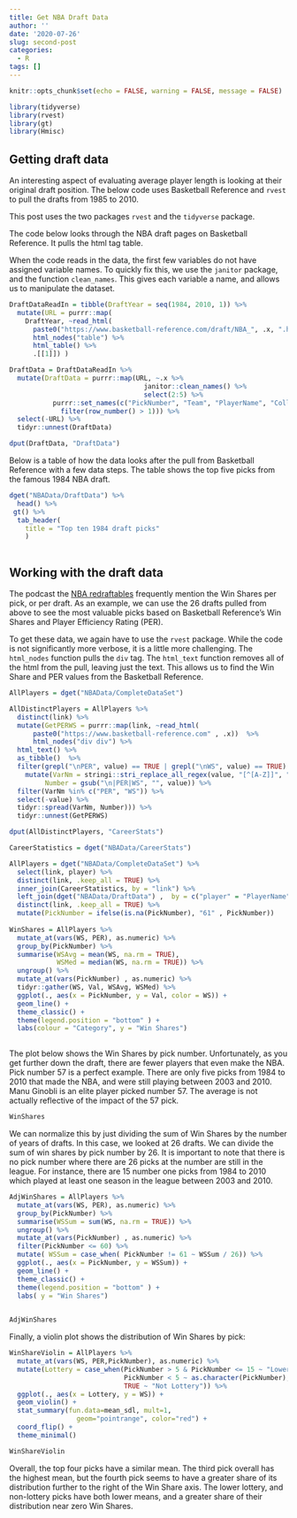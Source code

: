 ```yaml
---
title: Get NBA Draft Data
author: ''
date: '2020-07-26'
slug: second-post
categories:
  - R
tags: []
---
```



```r
knitr::opts_chunk$set(echo = FALSE, warning = FALSE, message = FALSE)
```

```r

library(tidyverse)
library(rvest)
library(gt)
library(Hmisc)

```

## Getting draft data

An interesting aspect of evaluating average player length is looking at their original draft position. The below code uses Basketball Reference and `rvest` to pull the drafts from 1985 to 2010. 

This post uses the two packages `rvest` and the `tidyverse` package. 

The code below looks through the NBA draft pages on Basketball Reference. It pulls the html tag table. 

When the code reads in the data, the first few variables do not have assigned variable names. To quickly fix this, we use the `janitor` package, and the function `clean_names`. This gives each variable a name, and allows us to manipulate the dataset. 

```r


DraftDataReadIn = tibble(DraftYear = seq(1984, 2010, 1)) %>% 
  mutate(URL = purrr::map(
    DraftYear, ~read_html( 
      paste0("https://www.basketball-reference.com/draft/NBA_", .x, ".html")) %>% 
      html_nodes("table") %>% 
      html_table() %>% 
      .[[1]]) )

DraftData = DraftDataReadIn %>% 
  mutate(DraftData = purrr::map(URL, ~.x %>% 
                                  janitor::clean_names() %>% 
                                  select(2:5) %>% 
           purrr::set_names(c("PickNumber", "Team", "PlayerName", "College")) %>% 
             filter(row_number() > 1))) %>%
  select(-URL) %>% 
  tidyr::unnest(DraftData)


```


```r

dput(DraftData, "DraftData")

```

Below is a table of how the data looks after the pull from Basketball Reference with a few data steps. The table shows the top five picks from the famous 1984 NBA draft.  

```r

dget("NBAData/DraftData") %>% 
  head() %>% 
 gt() %>%
  tab_header(
    title = "Top ten 1984 draft picks"
    )
   

```


## Working with the draft data

The podcast the [NBA redraftables](https://www.theringer.com/book-of-basketball) frequently mention the Win Shares per pick, or per draft. As an example, we can use the 26 drafts pulled from above to see the most valuable picks based on Basketball Reference's Win Shares and Player Efficiency Rating (PER). 

To get these data, we again have to use the `rvest` package. While the code is not significantly more verbose, it is a little more challenging. The `html_nodes` function pulls the `div` tag. The `html_text` function removes all of the html from the pull, leaving just the text. This allows us to find the Win Share and PER values from the Basketball Reference. 


```r

AllPlayers = dget("NBAData/CompleteDataSet") 

AllDistinctPlayers = AllPlayers %>%
  distinct(link) %>% 
  mutate(GetPERWS = purrr::map(link, ~read_html( 
      paste0("https://www.basketball-reference.com" , .x))  %>% 
      html_nodes("div div") %>%
  html_text() %>% 
  as_tibble()  %>% 
  filter(grepl("\nPER", value) == TRUE | grepl("\nWS", value) == TRUE) %>%
    mutate(VarNm = stringi::stri_replace_all_regex(value, "[^[A-Z]]", ""),
         Number = gsub("\n|PER|WS", "", value)) %>% 
  filter(VarNm %in% c("PER", "WS")) %>% 
  select(-value) %>% 
  tidyr::spread(VarNm, Number))) %>% 
  tidyr::unnest(GetPERWS)


```

```r

dput(AllDistinctPlayers, "CareerStats")

```


```r

CareerStatistics = dget("NBAData/CareerStats")

AllPlayers = dget("NBAData/CompleteDataSet") %>% 
  select(link, player) %>% 
  distinct(link, .keep_all = TRUE) %>% 
  inner_join(CareerStatistics, by = "link") %>% 
  left_join(dget("NBAData/DraftData") ,  by = c("player" = "PlayerName")) %>% 
  distinct(link, .keep_all = TRUE) %>% 
  mutate(PickNumber = ifelse(is.na(PickNumber), "61" , PickNumber))
  
WinShares = AllPlayers %>%
  mutate_at(vars(WS, PER), as.numeric) %>% 
  group_by(PickNumber) %>% 
  summarise(WSAvg = mean(WS, na.rm = TRUE),
            WSMed = median(WS, na.rm = TRUE)) %>% 
  ungroup() %>% 
  mutate_at(vars(PickNumber) , as.numeric) %>% 
  tidyr::gather(WS, Val, WSAvg, WSMed) %>% 
  ggplot(., aes(x = PickNumber, y = Val, color = WS)) +
  geom_line() +
  theme_classic() +
  theme(legend.position = "bottom" ) +
  labs(colour = "Category", y = "Win Shares")
  

```

The plot below shows the Win Shares by pick number. Unfortunately, as you get further down the draft, there are fewer players that even make the NBA. Pick number 57 is a perfect example. There are only five picks from 1984 to 2010 that made the NBA, and were still playing between 2003 and 2010. Manu Ginobli is an elite player picked number 57. The average is not actually reflective of the impact of the 57 pick. 


```r

WinShares

```

We can normalize this by just dividing the sum of Win Shares by the number of years of drafts. In this case, we looked at 26 drafts. We can divide the sum of win shares by pick number by 26. It is important to note that there is no pick number where there are 26 picks at the number are still in the league. For instance, there are 15 number one picks from 1984 to 2010 which played at least one season in the league between 2003 and 2010. 

```r

AdjWinShares = AllPlayers %>%
  mutate_at(vars(WS, PER), as.numeric) %>% 
  group_by(PickNumber) %>% 
  summarise(WSSum = sum(WS, na.rm = TRUE)) %>% 
  ungroup() %>% 
  mutate_at(vars(PickNumber) , as.numeric) %>%
  filter(PickNumber <= 60) %>% 
  mutate( WSSum = case_when( PickNumber != 61 ~ WSSum / 26)) %>% 
  ggplot(., aes(x = PickNumber, y = WSSum)) +
  geom_line() +
  theme_classic() +
  theme(legend.position = "bottom" ) +
  labs( y = "Win Shares")
  

```

```r

AdjWinShares

```


Finally, a violin plot shows the distribution of Win Shares by pick:

```r

WinShareViolin = AllPlayers %>%
  mutate_at(vars(WS, PER,PickNumber), as.numeric) %>% 
  mutate(Lottery = case_when(PickNumber > 5 & PickNumber <= 15 ~ "Lower Lottery",
                             PickNumber < 5 ~ as.character(PickNumber),
                             TRUE ~ "Not Lottery")) %>% 
  ggplot(., aes(x = Lottery, y = WS)) +
  geom_violin() +
  stat_summary(fun.data=mean_sdl, mult=1, 
                 geom="pointrange", color="red") +
  coord_flip() +
  theme_minimal()

```

```r

WinShareViolin

```

Overall, the top four picks have a similar mean. The third pick overall has the highest mean, but the fourth pick seems to have a greater share of its distribution further to the right of the Win Share axis. The lower lottery, and non-lottery picks have both lower means, and a greater share of their distribution near zero Win Shares. 
